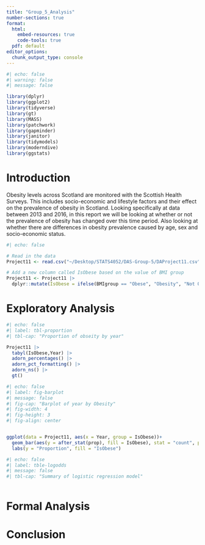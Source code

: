 ```yaml
---
title: "Group_5_Analysis"
number-sections: true
format: 
  html:
    embed-resources: true
    code-tools: true
  pdf: default
editor_options: 
  chunk_output_type: console
---
```


```r
#| echo: false
#| warning: false
#| message: false

library(dplyr)
library(ggplot2)
library(tidyverse)
library(gt)
library(MASS)
library(patchwork)
library(gapminder)
library(janitor)
library(tidymodels)
library(moderndive)
library(ggstats)
```

# Introduction {#sec-intro}
Obesity levels across Scotland are monitored with the Scottish Health Surveys. This includes socio-economic and lifestyle factors and their effect on the prevalence of obesity in Scotland. Looking specifically at data between 2013 and 2016, in this report we will be looking at whether or not the prevalence of obesity has changed over this time period. Also looking at whether there are differences in obesity prevalence caused by age, sex and socio-economic status. 

```r
#| echo: false

# Read in the data
Project11 <- read.csv("~/Desktop/STATS4052/DAS-Group-5/DAProject11.csv")

# Add a new column called IsObese based on the value of BMI group
Project11 <- Project11 |>
  dplyr::mutate(IsObese = ifelse(BMIgroup == "Obese", "Obesity", "Not Obesity"))
```

# Exploratory Analysis {#sec-exp}

```r
#| echo: false
#| label: tbl-proportion
#| tbl-cap: "Proportion of obseity by year"

Project11 |>
  tabyl(IsObese,Year) |>
  adorn_percentages() |>
  adorn_pct_formatting() |>
  adorn_ns() |>
  gt()
```

```r
#| echo: false
#| label: fig-barplot
#| message: false
#| fig-cap: "Barplot of year by Obesity"
#| fig-width: 4
#| fig-height: 3
#| fig-align: center


ggplot(data = Project11, aes(x = Year, group = IsObese))+
  geom_bar(aes(y = after_stat(prop), fill = IsObese), stat = "count", position = "dodge") +
  labs(y = "Proportion", fill = "IsObese")
```

```r
#| echo: false
#| label: tble-logodds
#| message: false
#| tbl-cap: "Summary of logistic regression model"



```

# Formal Analysis {#sec-formal}

# Conclusion {#sec-con}
